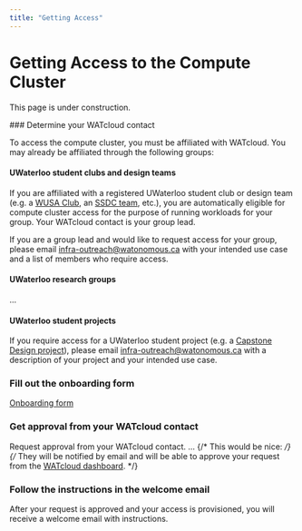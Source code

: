 ```yaml
---
title: "Getting Access"
---
```


# Getting Access to the Compute Cluster


<Callout type="warning">This page is under construction.</Callout>

 
<Steps>
### Determine your WATcloud contact

To access the compute cluster, you must be affiliated with WATcloud. You may already be affiliated through the following groups:

#### UWaterloo student clubs and design teams

If you are affiliated with a registered UWaterloo student club or design team (e.g. a [WUSA Club](https://wusa.ca/clubs/), an [SSDC team](https://uwaterloo.ca/sedra-student-design-centre/directory-teams), etc.),
you are automatically eligible for compute cluster access for the purpose of running workloads for your group. Your WATcloud contact is your group lead.

If you are a group lead and would like to request access for your group, please email infra-outreach@watonomous.ca with your intended use case and a list of members who require access.

#### UWaterloo research groups

...

#### UWaterloo student projects

If you require access for a UWaterloo student project (e.g. a [Capstone Design project](https://uwaterloo.ca/capstone-design/)), please email infra-outreach@watonomous.ca with a description of your project and your intended use case.

### Fill out the onboarding form
 
[Onboarding form](https://cloud.watonomous.ca/onboarding-form/)
 
### Get approval from your WATcloud contact

Request approval from your WATcloud contact. ...
{/* This would be nice: */}
{/* They will be notified by email and will be able to approve your request from the [WATcloud dashboard](https://watcloud.uwaterloo.ca/). */}
 
### Follow the instructions in the welcome email

After your request is approved and your access is provisioned, you will receive a welcome email with instructions.
 
</Steps>